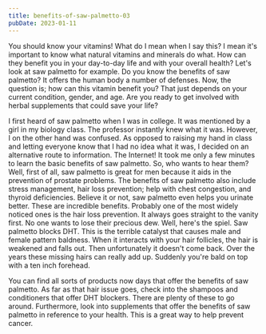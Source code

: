 ```yaml
---
title: benefits-of-saw-palmetto-03
pubDate: 2023-01-11
---
```


You should know your vitamins! What do I mean when I say this? I mean it's important to know what natural vitamins and minerals do what. How can they benefit you in your day-to-day life and with your overall health? Let's look at saw palmetto for example. Do you know the benefits of saw palmetto? It offers the human body a number of defenses. Now, the question is; how can this vitamin benefit you? That just depends on your current condition, gender, and age. Are you ready to get involved with herbal supplements that could save your life? 

I first heard of saw palmetto when I was in college. It was mentioned by a girl in my biology class. The professor instantly knew what it was. However, I on the other hand was confused. As opposed to raising my hand in class and letting everyone know that I had no idea what it was, I decided on an alternative route to information. The Internet! It took me only a few minutes to learn the basic benefits of saw palmetto. So, who wants to hear them? Well, first of all, saw palmetto is great for men because it aids in the prevention of prostate problems. The benefits of saw palmetto also include stress management, hair loss prevention; help with chest congestion, and thyroid deficiencies. Believe it or not, saw palmetto even helps you urinate better. These are incredible benefits. Probably one of the most widely noticed ones is the hair loss prevention. It always goes straight to the vanity first. No one wants to lose their precious dew. Well, here's the spiel. Saw palmetto blocks DHT. This is the terrible catalyst that causes male and female pattern baldness. When it interacts with your hair follicles, the hair is weakened and falls out. Then unfortunately it doesn't come back. Over the years these missing hairs can really add up. Suddenly you're bald on top with a ten inch forehead. 

You can find all sorts of products now days that offer the benefits of saw palmetto. As far as that hair issue goes, check into the shampoos and conditioners that offer DHT blockers. There are plenty of these to go around. Furthermore, look into supplements that offer the benefits of saw palmetto in reference to your health. This is a great way to help prevent cancer.